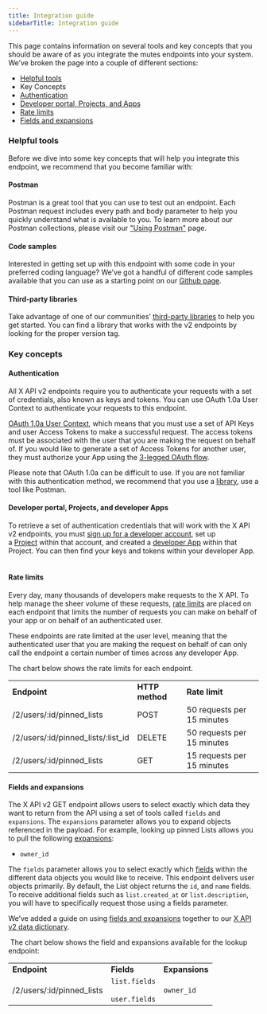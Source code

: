 ---
title: Integration guide
sidebarTitle: Integration guide
---


This page contains information on several tools and key concepts that you should be aware of as you integrate the mutes endpoints into your system. We’ve broken the page into a couple of different sections:

* [Helpful tools](#helpful)
* Key Concepts
* [Authentication](#authentication)
* [Developer portal, Projects, and Apps](#portal)
* [Rate limits](#limits)
* [Fields and expansions](#fields)

### Helpful tools

Before we dive into some key concepts that will help you integrate this endpoint, we recommend that you become familiar with:

#### Postman

Postman is a great tool that you can use to test out an endpoint. Each Postman request includes every path and body parameter to help you quickly understand what is available to you. To learn more about our Postman collections, please visit our ["Using Postman"](/tutorials/postman-getting-started) page. 

#### Code samples

Interested in getting set up with this endpoint with some code in your preferred coding language? We’ve got a handful of different code samples available that you can use as a starting point on our [Github page](https://github.com/xdevplatform/Twitter-API-v2-sample-code).

#### Third-party libraries

Take advantage of one of our communities’ [third-party libraries](/x-api/tools-and-libraries/overview) to help you get started. You can find a library that works with the v2 endpoints by looking for the proper version tag.

### Key concepts

#### Authentication

All X API v2 endpoints require you to authenticate your requests with a set of credentials, also known as keys and tokens. You can use OAuth 1.0a User Context to authenticate your requests to this endpoint. 

[OAuth 1.0a User Context](/resources/fundamentals/authentication), which means that you must use a set of API Keys and user Access Tokens to make a successful request. The access tokens must be associated with the user that you are making the request on behalf of. If you would like to generate a set of Access Tokens for another user, they must authorize your App using the [3-legged OAuth flow](https://developer.twitter.com/resources/fundamentals/authentication/obtaining-user-access-tokens).

Please note that OAuth 1.0a can be difficult to use. If you are not familiar with this authentication method, we recommend that you use a [library](/x-api/tools-and-libraries/overview), use a tool like Postman.

#### Developer portal, Projects, and developer Apps

To retrieve a set of authentication credentials that will work with the X API v2 endpoints, you must [sign up for a developer account](https://developer.twitter.com/en/portal/petition/essential/basic-info), set up a [Project](/resources/fundamentals/projects) within that account, and created a [developer App](/resources/fundamentals/developer-apps) within that Project. You can then find your keys and tokens within your developer App.
 

#### Rate limits

Every day, many thousands of developers make requests to the X API. To help manage the sheer volume of these requests, [rate limits](/x-api/fundamentals/rate-limits) are placed on each endpoint that limits the number of requests you can make on behalf of your app or on behalf of an authenticated user. 

These endpoints are rate limited at the user level, meaning that the authenticated user that you are making the request on behalf of can only call the endpoint a certain number of times across any developer App. 

The chart below shows the rate limits for each endpoint.

|     |     |     |
| :--- | :--- | :--- |
| **Endpoint** | **HTTP method** | **Rate limit** |
| /2/users/:id/pinned_lists | POST | 50 requests per 15 minutes |
| /2/users/:id/pinned\_lists/:list\_id | DELETE | 50 requests per 15 minutes |
| /2/users/:id/pinned_lists | GET | 15 requests per 15 minutes |

#### Fields and expansions

The X API v2 GET endpoint allows users to select exactly which data they want to return from the API using a set of tools called `fields` and `expansions`. The `expansions` parameter allows you to expand objects referenced in the payload. For example, looking up pinned Lists allows you to pull the following [expansions](/x-api/fundamentals/expansions):

* `owner_id`


The `fields` parameter allows you to select exactly which [fields](/x-api/fundamentals/fields) within the different data objects you would like to receive. This endpoint delivers user objects primarily. By default, the List object returns the `id`, and `name` fields. To receive additional fields such as `list.created_at` or `list.description`, you will have to specifically request those using a fields parameter. 

We’ve added a guide on using [fields and expansions](/x-api/fundamentals/data-dictionary#how-to-use-fields-and-expansions) together to our [X API v2 data dictionary](/x-api/fundamentals/data-dictionary).

 The chart below shows the field and expansions available for the lookup endpoint:

|     |     |     |
| :--- | :--- | :--- |
| **Endpoint** | **Fields** | **Expansions** |
| /2/users/:id/pinned_lists | `list.fields`<br/><br/>`user.fields` | `owner_id` |
